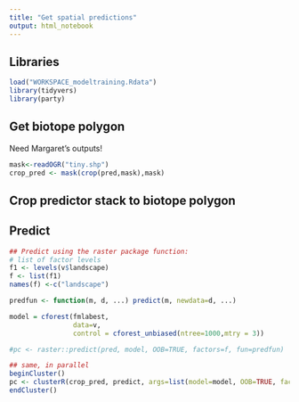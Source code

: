 ```yaml
---
title: "Get spatial predictions"
output: html_notebook
---
```


## Libraries
```r
load("WORKSPACE_modeltraining.Rdata")
library(tidyvers)
library(party)
```

## Get biotope polygon
Need Margaret's outputs!
```r
mask<-readOGR("tiny.shp")
crop_pred <- mask(crop(pred,mask),mask)
```

## Crop predictor stack to biotope polygon

## Predict
```r
## Predict using the raster package function:
# list of factor levels
f1 <- levels(v$landscape)
f <- list(f1)
names(f) <-c("landscape")

predfun <- function(m, d, ...) predict(m, newdata=d, ...)

model = cforest(fmlabest,
                data=v, 
                control = cforest_unbiased(ntree=1000,mtry = 3))

#pc <- raster::predict(pred, model, OOB=TRUE, factors=f, fun=predfun)

## same, in parallel
beginCluster()
pc <- clusterR(crop_pred, predict, args=list(model=model, OOB=TRUE, factors=f, fun=predfun, index=1))
endCluster()

```
